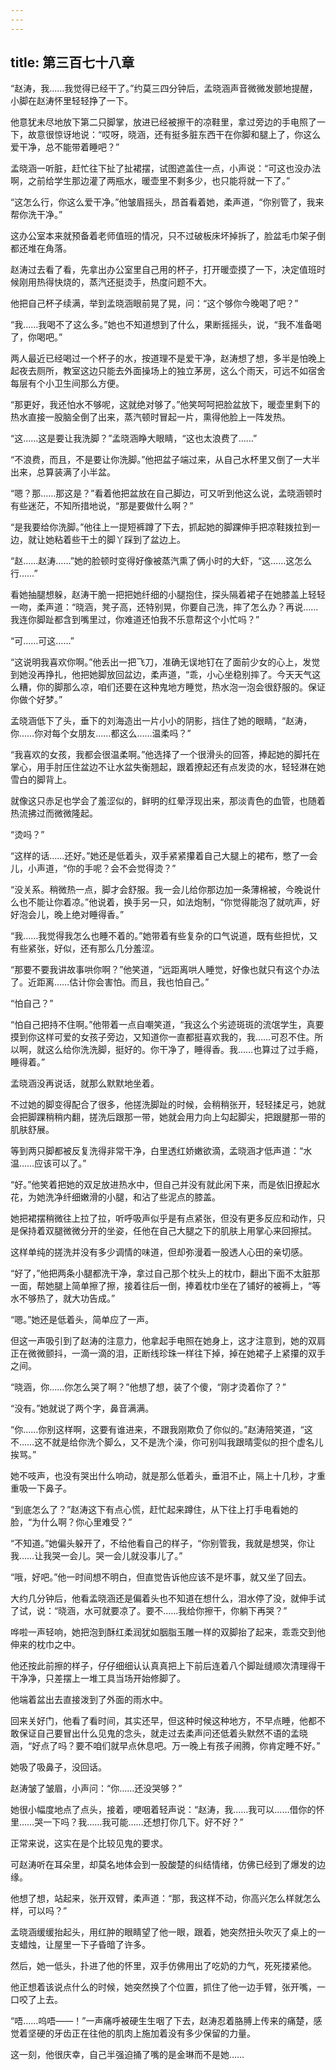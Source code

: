 ```yaml
---
---
---
```

title: 第三百七十八章
---




“赵涛，我……我觉得已经干了。”约莫三四分钟后，孟晓涵声音微微发颤地提醒，小脚在赵涛怀里轻轻挣了一下。

他意犹未尽地放下第二只脚掌，放进已经被擦干的凉鞋里，拿过旁边的手电照了一下，故意很惊讶地说：“哎呀，晓涵，还有挺多脏东西干在你脚和腿上了，你这么爱干净，总不能带着睡吧？”

孟晓涵一听脏，赶忙往下扯了扯裙摆，试图遮盖住一点，小声说：“可这也没办法啊，之前给学生那边灌了两瓶水，暖壶里不剩多少，也只能将就一下了。”

“这怎么行，你这么爱干净。”他皱眉摇头，昂首看着她，柔声道，“你别管了，我来帮你洗干净。”

这办公室本来就预备着老师值班的情况，只不过破板床坏掉拆了，脸盆毛巾架子倒都还堆在角落。

赵涛过去看了看，先拿出办公室里自己用的杯子，打开暖壶摸了一下，决定值班时候刚用热得快烧的，蒸汽还挺烫手，热度问题不大。

他把自己杯子续满，举到孟晓涵眼前晃了晃，问：“这个够你今晚喝了吧？”

“我……我喝不了这么多。”她也不知道想到了什么，果断摇摇头，说，“我不准备喝了，你喝吧。”

两人最近已经喝过一个杯子的水，按道理不是爱干净，赵涛想了想，多半是怕晚上起夜去厕所，教室这边只能去外面操场上的独立茅房，这么个雨天，可远不如宿舍每层有个小卫生间那么方便。

“那更好，我还怕水不够呢，这就绝对够了。”他笑呵呵把脸盆放下，暖壶里剩下的热水直接一股脑全倒了出来，蒸汽顿时冒起一片，熏得他脸上一阵发热。

“这……这是要让我洗脚？”孟晓涵睁大眼睛，“这也太浪费了……”

“不浪费，而且，不是要让你洗脚。”他把盆子端过来，从自己水杯里又倒了一大半出来，总算装满了小半盆。

“嗯？那……那这是？”看着他把盆放在自己脚边，可又听到他这么说，孟晓涵顿时有些迷茫，不知所措地说，“那是要做什么啊？”

“是我要给你洗脚。”他往上一提短裤蹲了下去，抓起她的脚踝伸手把凉鞋拨拉到一边，就让她粘着些干土的脚丫踩到了盆边上。

“赵……赵涛……”她的脸顿时变得好像被蒸汽熏了俩小时的大虾，“这……这怎么行……”

看她抽腿想躲，赵涛干脆一把把她纤细的小腿抱住，探头隔着裙子在她膝盖上轻轻一吻，柔声道：“晓涵，凳子高，还特别晃，你要自己洗，摔了怎么办？再说……我连你脚趾都含到嘴里过，你难道还怕我不乐意帮这个小忙吗？”

“可……可这……”

“这说明我喜欢你啊。”他丢出一把飞刀，准确无误地钉在了面前少女的心上，发觉到她没再挣扎，他把她脚放回盆边，柔声道，“乖，小心坐稳别摔了。今天天气这么糟，你的脚那么凉，咱们还要在这种鬼地方睡觉，热水泡一泡会很舒服的。保证你做个好梦。”

孟晓涵低下了头，垂下的刘海造出一片小小的阴影，挡住了她的眼睛，“赵涛，你……你对每个女朋友……都这么……温柔吗？”

“我喜欢的女孩，我都会很温柔啊。”他选择了一个很滑头的回答，捧起她的脚托在掌心，用手肘压住盆边不让水盆失衡翘起，跟着撩起还有点发烫的水，轻轻淋在她雪白的脚背上。

就像这只赤足也学会了羞涩似的，鲜明的红晕浮现出来，那淡青色的血管，也随着热流拂过而微微隆起。

“烫吗？”

“这样的话……还好。”她还是低着头，双手紧紧攥着自己大腿上的裙布，憋了一会儿，小声道，“你的手呢？会不会觉得烫？”

“没关系。稍微热一点，脚才会舒服。我一会儿给你那边加一条薄棉被，今晚说什么也不能让你着凉。”他说着，换手另一只，如法炮制，“你觉得能泡了就吭声，好好泡会儿，晚上绝对睡得香。”

“我……我觉得我怎么也睡不着的。”她带着有些复杂的口气说道，既有些担忧，又有些紧张，好似，还有那么几分羞涩。

“那要不要我讲故事哄你啊？”他笑道，“远距离哄人睡觉，好像也就只有这个办法了。近距离……估计你会害怕。而且，我也怕自己。”

“怕自己？”

“怕自己把持不住啊。”他带着一点自嘲笑道，“我这么个劣迹斑斑的流氓学生，真要摸到你这样可爱的女孩子旁边，又知道你一直都挺喜欢我的，我……可忍不住。所以啊，就这么给你洗洗脚，挺好的。你干净了，睡得香。我……也算过了过手瘾，睡得着。”

孟晓涵没再说话，就那么默默地坐着。

不过她的脚变得配合了很多，他搓洗脚趾的时候，会稍稍张开，轻轻揉足弓，她就会把脚踝稍稍内翻，搓洗后跟那一带，她就会用力向上勾起脚尖，把跟腱那一带的肌肤舒展。

等到两只脚都被反复洗得非常干净，白里透红娇嫩欲滴，孟晓涵才低声道：“水温……应该可以了。”

“好。”他笑着把她的双足放进热水中，但自己并没有就此闲下来，而是依旧撩起水花，为她洗净纤细嫩滑的小腿，和沾了些泥点的膝盖。

她把裙摆稍微往上拉了拉，听呼吸声似乎是有点紧张，但没有更多反应和动作，只是保持着双腿微微分开的坐姿，任他在自己大腿之下的肌肤上用掌心来回擦拭。

这样单纯的搓洗并没有多少调情的味道，但却弥漫着一股透人心田的亲切感。

“好了，”他把两条小腿都洗干净，拿过自己那个枕头上的枕巾，翻出下面不太脏那一面，帮她腿上简单擦了擦，接着往后一倒，捧着枕巾坐在了铺好的被褥上，“等水不够热了，就大功告成。”

“嗯。”她还是低着头，简单应了一声。

但这一声吸引到了赵涛的注意力，他拿起手电照在她身上，这才注意到，她的双肩正在微微颤抖，一滴一滴的泪，正断线珍珠一样往下掉，掉在她裙子上紧攥的双手之间。

“晓涵，你……你怎么哭了啊？”他想了想，装了个傻，“刚才烫着你了？”

“没有。”她就说了两个字，鼻音满满。

“你……你别这样啊，这要有谁进来，不跟我刚欺负了你似的。”赵涛陪笑道，“这不……这不就是给你洗个脚么，又不是洗个澡，你可别叫我跟晴雯似的担个虚名儿挨骂。”

她不吱声，也没有哭出什么响动，就是那么低着头，垂泪不止，隔上十几秒，才重重吸一下鼻子。

“到底怎么了？”赵涛这下有点心慌，赶忙起来蹲住，从下往上打手电看她的脸，“为什么啊？你心里难受？”

“不知道。”她偏头躲开了，不给他看自己的样子，“你别管我，我就是想哭，你让我……让我哭一会儿。哭一会儿就没事儿了。”

“哦，好吧。”他一时间想不明白，但直觉告诉他应该不是坏事，就又坐了回去。

大约几分钟后，他看孟晓涵还是偏着头也不知道在想什么，泪水停了没，就伸手试了试，说：“晓涵，水可就要凉了。要不……我给你擦干，你躺下再哭？”

哗啦一声轻响，她把泡到酥红柔润犹如胭脂玉雕一样的双脚抬了起来，乖乖交到他伸来的枕巾之中。

他还按此前擦的样子，仔仔细细认认真真把上下前后连着八个脚趾缝顺次清理得干干净净，只差摆上一堆工具当场开始修脚了。

他端着盆出去直接泼到了外面的雨水中。

回来关好门，他看了看时间，其实还早，但这种时候这种地方，不早点睡，他都不敢保证自己要冒出什么见鬼的念头，就走过去柔声问还低着头默然不语的孟晓涵，“好点了吗？要不咱们就早点休息吧。万一晚上有孩子闹腾，你肯定睡不好。”

她吸了吸鼻子，没回话。

赵涛皱了皱眉，小声问：“你……还没哭够？”

她很小幅度地点了点头，接着，哽咽着轻声说：“赵涛，我……我可以……借你的怀里……哭一下吗？我……我可能……还想打你几下。好不好？”

正常来说，这实在是个比较见鬼的要求。

可赵涛听在耳朵里，却莫名地体会到一股酸楚的纠结情绪，仿佛已经到了爆发的边缘。

他想了想，站起来，张开双臂，柔声道：“那，我这样不动，你高兴怎么样就怎么样，可以吗？”

孟晓涵缓缓抬起头，用红肿的眼睛望了他一眼，跟着，她突然扭头吹灭了桌上的一支蜡烛，让屋里一下子昏暗了许多。

然后，她一低头，扑进了他的怀里，双手仿佛用出了吃奶的力气，死死搂紧他。

他正想着该说点什么的时候，她突然换了个位置，抓住了他一边手臂，张开嘴，一口咬了上去。

“唔……呜唔——！”一声痛呼被硬生生咽了下去，赵涛忍着胳膊上传来的痛楚，感觉着坚硬的牙齿正在往他的肌肉上施加着没有多少保留的力量。

这一刻，他很庆幸，自己半强迫捅了嘴的是金琳而不是她……
